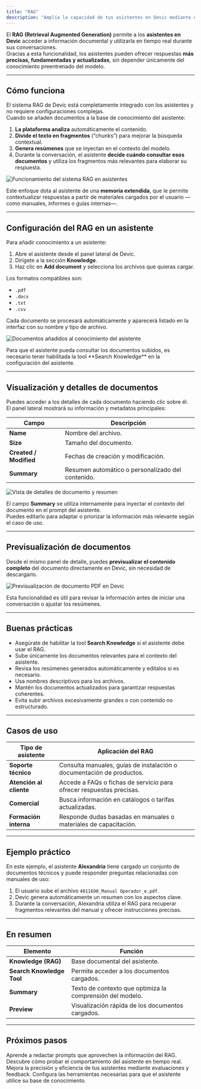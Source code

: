 ```yaml
---
title: "RAG"
description: "Amplía la capacidad de tus asistentes en Devic mediante el uso de RAG para consultar información documental y contextualizar sus respuestas."
---
```


El **RAG (Retrieval Augmented Generation)** permite a los **asistentes en Devic** acceder a información documental y utilizarla en tiempo real durante sus conversaciones.  
Gracias a esta funcionalidad, los asistentes pueden ofrecer respuestas **más precisas, fundamentadas y actualizadas**, sin depender únicamente del conocimiento preentrenado del modelo.

---

## Cómo funciona

El sistema RAG de Devic está completamente integrado con los asistentes y no requiere configuraciones complejas.  
Cuando se añaden documentos a la base de conocimiento del asistente:

1. **La plataforma analiza** automáticamente el contenido.  
2. **Divide el texto en fragmentos** (“chunks”) para mejorar la búsqueda contextual.  
3. **Genera resúmenes** que se inyectan en el contexto del modelo.  
4. Durante la conversación, el asistente **decide cuándo consultar esos documentos** y utiliza los fragmentos más relevantes para elaborar su respuesta.

![Funcionamiento del sistema RAG en asistentes](91ba7ad6-2f90-471e-96bb-c2546396d483.png)

Este enfoque dota al asistente de una **memoria extendida**, que le permite contextualizar respuestas a partir de materiales cargados por el usuario —como manuales, informes o guías internas—.

---

## Configuración del RAG en un asistente

Para añadir conocimiento a un asistente:

1. Abre el asistente desde el panel lateral de Devic.  
2. Dirígete a la sección **Knowledge**.  
3. Haz clic en **Add document** y selecciona los archivos que quieras cargar.  

Los formatos compatibles son:
- `.pdf`
- `.docx`
- `.txt`
- `.csv`

Cada documento se procesará automáticamente y aparecerá listado en la interfaz con su nombre y tipo de archivo.

![Documentos añadidos al conocimiento del asistente](9f18d717-60a4-4bc4-8d0f-62cd0bf31fee.png)

<Note>
Para que el asistente pueda consultar los documentos subidos, es necesario tener habilitada la tool **Search Knowledge** en la configuración del asistente.
</Note>

---

## Visualización y detalles de documentos

Puedes acceder a los detalles de cada documento haciendo clic sobre él.  
El panel lateral mostrará su información y metadatos principales:

| Campo | Descripción |
|--------|-------------|
| **Name** | Nombre del archivo. |
| **Size** | Tamaño del documento. |
| **Created / Modified** | Fechas de creación y modificación. |
| **Summary** | Resumen automático o personalizado del contenido. |

![Vista de detalles de documento y resumen](80467a8a-00e0-460c-996e-19e089b5c51e.png)

El campo **Summary** se utiliza internamente para inyectar el contexto del documento en el prompt del asistente.  
Puedes editarlo para adaptar o priorizar la información más relevante según el caso de uso.

---

## Previsualización de documentos

Desde el mismo panel de detalle, puedes **previsualizar el contenido completo** del documento directamente en Devic, sin necesidad de descargarlo.

![Previsualización de documento PDF en Devic](80467a8a-00e0-460c-996e-19e089b5c51e.png)

Esta funcionalidad es útil para revisar la información antes de iniciar una conversación o ajustar los resúmenes.

---

## Buenas prácticas

- Asegúrate de habilitar la tool **Search Knowledge** si el asistente debe usar el RAG.  
- Sube únicamente los documentos relevantes para el contexto del asistente.  
- Revisa los resúmenes generados automáticamente y edítalos si es necesario.  
- Usa nombres descriptivos para los archivos.  
- Mantén los documentos actualizados para garantizar respuestas coherentes.  
- Evita subir archivos excesivamente grandes o con contenido no estructurado.

---

## Casos de uso

| Tipo de asistente | Aplicación del RAG |
|--------------------|--------------------|
| **Soporte técnico** | Consulta manuales, guías de instalación o documentación de productos. |
| **Atención al cliente** | Accede a FAQs o fichas de servicio para ofrecer respuestas precisas. |
| **Comercial** | Busca información en catálogos o tarifas actualizadas. |
| **Formación interna** | Responde dudas basadas en manuales o materiales de capacitación. |

---

## Ejemplo práctico

En este ejemplo, el asistente **Alexandria** tiene cargado un conjunto de documentos técnicos y puede responder preguntas relacionadas con manuales de uso:

1. El usuario sube el archivo `4011690_Manual Operador_e.pdf`.  
2. Devic genera automáticamente un resumen con los aspectos clave.  
3. Durante la conversación, Alexandria utiliza el RAG para recuperar fragmentos relevantes del manual y ofrecer instrucciones precisas.

---

## En resumen

| Elemento | Función |
|-----------|----------|
| **Knowledge (RAG)** | Base documental del asistente. |
| **Search Knowledge Tool** | Permite acceder a los documentos cargados. |
| **Summary** | Texto de contexto que optimiza la comprensión del modelo. |
| **Preview** | Visualización rápida de los documentos cargados. |

---

## Próximos pasos

<CardGroup cols={2}>
  <Card title="Prompt del asistente" icon="terminal" href="./prompt">
    Aprende a redactar prompts que aprovechen la información del RAG.
  </Card>
  <Card title="Consola de conversación" icon="chat" href="./consola">
    Descubre cómo probar el comportamiento del asistente en tiempo real.
  </Card>
  <Card title="Optimización continua" icon="activity" href="./optimizacion">
    Mejora la precisión y eficiencia de tus asistentes mediante evaluaciones y feedback.
  </Card>
  <Card title="Tools del asistente" icon="wrench" href="./tools">
    Configura las herramientas necesarias para que el asistente utilice su base de conocimiento.
  </Card>
</CardGroup>
